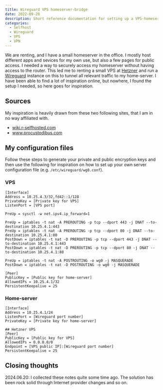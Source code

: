 ```yaml
---
title: Wireguard VPS homeserver-bridge
date: 2022-09-28
description: Short reference documentation for setting up a VPS-homeserver bridge with Wireguard.
categories:
  - Selfhost
  - Wireguard
  - VPS
  - VPN
---
```


We are renting, and I have a small homeserver in the office. I mostly host different apps and sevices for my own use, but also a few pages for public access. I needed a way to securely access my homeserver without having access to the router. This led me to renting a small VPS at [Hetzner](https://www.hetzner.com/cloud/) and run a [Wireguard](https://www.wireguard.com/) instance on this to tunnel all relevant traffic to my home-server. I have been able to find a lot of inspiration online, but nowhere, I found the setup I needed, so here goes for inspiration.

::: callout-note
## Sources

My inspiration is heavily drawn from these two following sites, that I am in no way affiliated with.

-   [wiki.r-selfhosted.com](https://wiki.r-selfhosted.com/guides/software/virtual-private-networks/wireguard/#wireguard)
-   [www.procustodibus.com](https://www.procustodibus.com/blog/2022/09/wireguard-port-forward-from-internet/)
:::

## My configuration files

Follow these steps to generate your private and public encryption keys and then use the following for inspiration on how to set up your own server configuration file (e.g. `/etc/wireguard/wg0.conf`).

### VPS

```         
[Interface]
Address = 10.25.4.3/32,fd42::1/128
PrivateKey = [Private key for VPS]
ListenPort = [VPS port]

PreUp = sysctl -w net.ipv4.ip_forward=1

PreUp = iptables -t nat -A PREROUTING -p tcp --dport 443 -j DNAT --to-destination 10.25.4.1:443
PreUp = iptables -t nat -A PREROUTING -p tcp --dport 80 -j DNAT --to-destination 10.25.4.1:80
PostDown = iptables -t nat -D PREROUTING -p tcp --dport 443 -j DNAT --to-destination 10.25.4.1:443
PostDown = iptables -t nat -D PREROUTING -p tcp --dport 80 -j DNAT --to-destination 10.25.4.1:80

PreUp = iptables -t nat -A POSTROUTING -o wg0 -j MASQUERADE
PostDown = iptables -t nat -D POSTROUTING -o wg0 -j MASQUERADE

[Peer]
PublicKey = [Public key for home-server]
AllowedIPs = 10.25.4.1/32
PersistentKeepalive = 25
```

### Home-server

```         
[Interface]
Address = 10.25.4.1/24
ListenPort = [Wireguard port number]
PrivateKey = [Private key for home-server]

## Hetzner VPS
[Peer]
PublicKey = [Public key for VPS]
AllowedIPs = 0.0.0.0/0
Endpoint = [VPS public IP]:[Wireguard port number]
PersistentKeepalive = 25
```

::: callout-note
## Closing thoughts

2024.06.20: I collected these notes quite some time ago. The solution has been rock solid through Internet provider changes and so on.
:::

